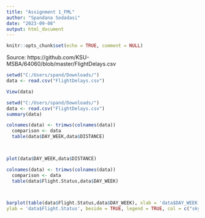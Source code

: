 ---
title: "Assignment 1_FML"
author: "Spandana Sodadasi"
date: "2023-09-08"
output: html_document
---

```{r setup, include=TRUE}
knitr::opts_chunk$set(echo = TRUE, comment = NULL)
```


Source: https://github.com/KSU-MSBA/64060/blob/master/FlightDelays.csv

```{r}
setwd("C:/Users/spand/Downloads/")
data <- read.csv("FlightDelays.csv")

View(data)

```

```{r}
setwd("C:/Users/spand/Downloads/")
data <- read.csv("FlightDelays.csv")
summary(data)

```

```{r}

colnames(data) <- trimws(colnames(data))
  comparison <- data
  table(data$DAY_WEEK,data$DISTANCE)

  
```



```{r}
plot(data$DAY_WEEK,data$DISTANCE)
```
```{r}

colnames(data) <- trimws(colnames(data))
  comparison <- data
  table(data$Flight.Status,data$DAY_WEEK)

  
```


```{r}
  

barplot(table(data$Flight.Status,data$DAY_WEEK), xlab = 'data$DAY_WEEK',
ylab = 'data$Flight.Status', beside = TRUE, legend = TRUE, col = c("skyblue", "pink"))


```
